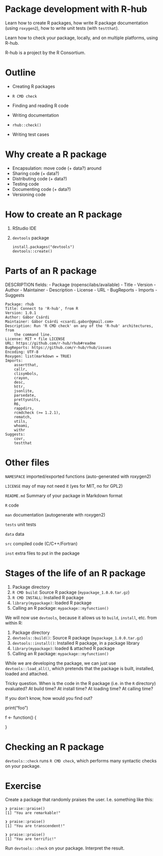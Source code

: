 
# Package development with R-hub

Learn how to create R packages, how write R package documentation
(using `roxygen2`), how to write unit tests (with `testthat`).

Learn how to check your package, locally, and on multiple platforms,
using R-hub.

R-hub is a project by the R Consortium.

# Outline

* Creating R packages

* `R CMD check`

* Finding and reading R code

* Writing documentation

* `rhub::check()`

* Writing test cases
























<!------------------------------------------------------------------------>

# Why create a R package

* Encapsulation: move code (+ data?) around
* Sharing code (+ data?)
* Distributing code (+ data?)
* Testing code
* Documenting code (+ data?)
* Versioning code




# How to create an R package

1. RStudio IDE

2. `devtools` package

    ```
    install.packages("devtools")
    devtools::create()
    ```





# Parts of an R package

DESCRIPTION fields:
- Package (ropenscilabs/available)
- Title
- Version
- Author
- Maintainer
- Description
- License
- URL
- BugReports
- Imports
- Suggests

```
Package: rhub
Title: Connect to 'R-hub', from R
Version: 1.0.1
Author: Gábor Csárdi
Maintainer: Gábor Csárdi <csardi.gabor@gmail.com>
Description: Run 'R CMD check' on any of the 'R-hub' architectures, from
    the command line.
License: MIT + file LICENSE
URL: https://github.com/r-hub/rhub#readme
BugReports: https://github.com/r-hub/rhub/issues
Encoding: UTF-8
Roxygen: list(markdown = TRUE)
Imports:
    assertthat,
    callr,
    clisymbols,
    crayon,
    desc,
    httr,
    jsonlite,
    parsedate,
    prettyunits,
    R6,
    rappdirs,
    rcmdcheck (>= 1.2.1),
    rematch,
    utils,
    whoami,
    withr
Suggests:
    covr,
    testthat
```





# Other files


`NAMESPACE`
  imported/exported functions (auto-generated with roxygen2)

`LICENSE`
  may of may not need it (yes for MIT, no for GPL2)

`README.md`
  Summary of your package in Markdown format

`R`
  code

`man`
  documentation (autogenerate with roxygen2)

`tests`
  unit tests

`data`
  data

`src`
  compiled code (C/C++/Fortran)

`inst`
  extra files to put in the package





# Stages of the life of an R package

1. Package directory
2. `R CMD build`: Source R package (`mypackage_1.0.0.tar.gz`)
3. `R CMD INSTALL`: Installed R package
4. `library(mypackage)`: loaded R package
5. Calling an R package: `mypackage::myfunction()`

We will now use `devtools`, because it allows us to `build`, `install`,
etc. from within R:

1. Package directory
2. `devtools::build()`: Source R package (`mypackage_1.0.0.tar.gz`)
3. `devtools::install()`: Installed R package, in a package library
4. `library(mypackage)`: loaded & attached R package
5. Calling an R package: `mypackage::myfunction()`

While we are developing the package, we can just use
`devtools::load_all()`, which pretends that the package is built,
installed, loaded and attached.

Tricky question. When is the code in the R package (i.e. in the `R`
directory) evaluated? At build time? At install time? At loading time?
At calling time?

If you don't know, how would you find out?



print("foo")

f <- function() {

}


# Checking an R package

`devtools::check` runs `R CMD check`, which performs many syntactic
checks on your package.







# Exercise

Create a package that randomly praises the user. I.e. something like this:

```
❯ praise::praise()
[1] "You are remarkable!"

❯ praise::praise()
[1] "You are transcendent!"

❯ praise::praise()
[1] "You are terrific!"
```

Run `devtools::check` on your package. Interpret the result.
